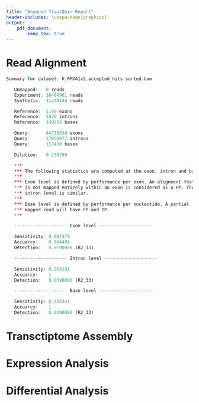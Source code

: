 ```yaml
---
title: "Anaquin TransQuin Report"
header-includes: \usepackage{graphicx}
output: 
    pdf_document:
        keep_tex: true
---
```


# Read Alignment

```r
Summary for dataset: K_RMXA1v2.accepted_hits.sorted.bam

   Unmapped:   0 reads
   Experiment: 36484961 reads
   Synthetic:  11440146 reads

   Reference:  1190 exons
   Reference:  1028 introns
   Reference:  149219 bases

   Query:      84739030 exons
   Query:      27056077 introns
   Query:      153438 bases

   Dilution:   0.238709

   ***
   *** The following statistics are computed at the exon, intron and base level.
   ***
   *** Exon level is defined by performance per exon. An alignment that
   *** is not mapped entirely within an exon is considered as a FP. The
   *** intron level is similar.
   ***
   *** Base level is defined by performance per nucleotide. A partial
   *** mapped read will have FP and TP.
   ***

   -------------------- Exon level --------------------

   Sensitivity: 0.997479
   Accuarcy:    0.984404
   Detection:   0.0590086 (R2_33)

   -------------------- Intron level --------------------

   Sensitivity: 0.993191
   Accuarcy:    1
   Detection:   0.0590086 (R2_33)

   -------------------- Base level --------------------

   Sensitivity: 0.703341
   Accuarcy:    1
   Detection:   0.0590086 (R2_33)
```

# Transctiptome Assembly


# Expression Analysis


# Differential Analysis

